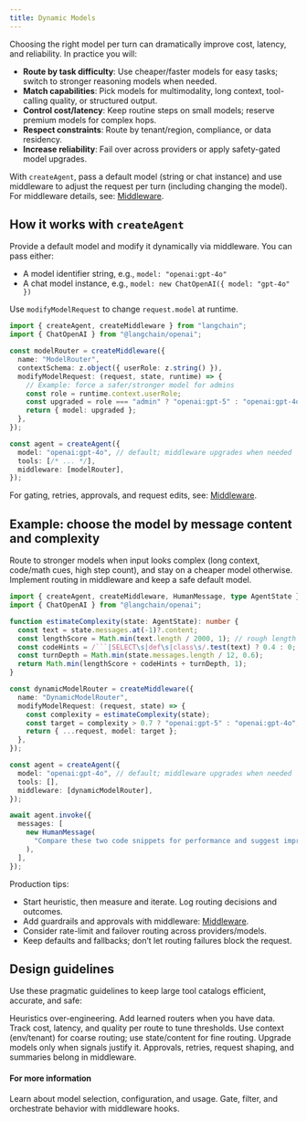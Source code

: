 ```yaml
---
title: Dynamic Models
---
```



<AlphaCallout />

Choosing the right model per turn can dramatically improve cost, latency, and reliability. In practice you will:

- **Route by task difficulty**: Use cheaper/faster models for easy tasks; switch to stronger reasoning models when needed.
- **Match capabilities**: Pick models for multimodality, long context, tool-calling quality, or structured output.
- **Control cost/latency**: Keep routine steps on small models; reserve premium models for complex hops.
- **Respect constraints**: Route by tenant/region, compliance, or data residency.
- **Increase reliability**: Fail over across providers or apply safety-gated model upgrades.

With `createAgent`, pass a default model (string or chat instance) and use middleware to adjust the request per turn (including changing the model). For middleware details, see: [Middleware](/oss/langchain/middleware).

## How it works with `createAgent`

Provide a default model and modify it dynamically via middleware. You can pass either:

- A model identifier string, e.g., `model: "openai:gpt-4o"`
- A chat model instance, e.g., `model: new ChatOpenAI({ model: "gpt-4o" })`

Use `modifyModelRequest` to change `request.model` at runtime.

```ts
import { createAgent, createMiddleware } from "langchain";
import { ChatOpenAI } from "@langchain/openai";

const modelRouter = createMiddleware({
  name: "ModelRouter",
  contextSchema: z.object({ userRole: z.string() }),
  modifyModelRequest: (request, state, runtime) => {
    // Example: force a safer/stronger model for admins
    const role = runtime.context.userRole;
    const upgraded = role === "admin" ? "openai:gpt-5" : "openai:gpt-4o";
    return { model: upgraded };
  },
});

const agent = createAgent({
  model: "openai:gpt-4o", // default; middleware upgrades when needed
  tools: [/* ... */],
  middleware: [modelRouter],
});
```

For gating, retries, approvals, and request edits, see: [Middleware](/oss/langchain/middleware).

## Example: choose the model by message content and complexity

Route to stronger models when input looks complex (long context, code/math cues, high step count), and stay on a cheaper model otherwise. Implement routing in middleware and keep a safe default model.

```ts
import { createAgent, createMiddleware, HumanMessage, type AgentState } from "langchain";
import { ChatOpenAI } from "@langchain/openai";

function estimateComplexity(state: AgentState): number {
  const text = state.messages.at(-1)?.content;
  const lengthScore = Math.min(text.length / 2000, 1); // rough length proxy
  const codeHints = /```|SELECT\s|def\s|class\s/.test(text) ? 0.4 : 0;
  const turnDepth = Math.min(state.messages.length / 12, 0.6);
  return Math.min(lengthScore + codeHints + turnDepth, 1);
}

const dynamicModelRouter = createMiddleware({
  name: "DynamicModelRouter",
  modifyModelRequest: (request, state) => {
    const complexity = estimateComplexity(state);
    const target = complexity > 0.7 ? "openai:gpt-5" : "openai:gpt-4o";
    return { ...request, model: target };
  },
});

const agent = createAgent({
  model: "openai:gpt-4o", // default; middleware upgrades when needed
  tools: [],
  middleware: [dynamicModelRouter],
});

await agent.invoke({
  messages: [
    new HumanMessage(
      "Compare these two code snippets for performance and suggest improvements: ..."
    ),
  ],
});
```

<Note>
Production tips:

- Start heuristic, then measure and iterate. Log routing decisions and outcomes.
- Add guardrails and approvals with middleware: [Middleware](/oss/langchain/middleware).
- Consider rate-limit and failover routing across providers/models.
- Keep defaults and fallbacks; don’t let routing failures block the request.
</Note>

## Design guidelines

Use these pragmatic guidelines to keep large tool catalogs efficient, accurate, and safe:

<Steps>
  <Step title="Keep it simple first" icon="sparkles">
    Heuristics over-engineering. Add learned routers when you have data.
  </Step>
  <Step title="Measure" icon="clock">
    Track cost, latency, and quality per route to tune thresholds.
  </Step>
  <Step title="Gate early" icon="filter">
    Use context (env/tenant) for coarse routing; use state/content for fine routing.
  </Step>
  <Step title="Prefer small-by-default" icon="feather">
    Upgrade models only when signals justify it.
  </Step>
  <Step title="Use middleware for safety/ops" icon="shield-check">
    Approvals, retries, request shaping, and summaries belong in middleware.
  </Step>
</Steps>

#### For more information

<Columns cols={2}>
  <Card title="Models" icon="feather" href="/oss/langchain/models" arrow="true" cta="View models docs">
    Learn about model selection, configuration, and usage.
  </Card>
  <Card title="Middleware" icon="shield" href="/oss/langchain/middleware" arrow="true" cta="View middleware docs">
    Gate, filter, and orchestrate behavior with middleware hooks.
  </Card>
</Columns>
